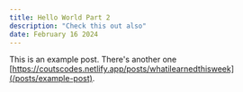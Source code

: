 ```yaml
---
title: Hello World Part 2 
description: "Check this out also"
date: February 16 2024
---
```


This is an example post. There's another one [https://coutscodes.netlify.app/posts/whatilearnedthisweek](/posts/example-post).

